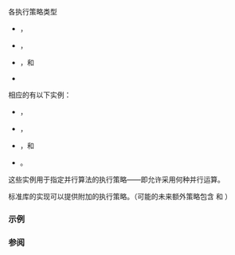 {{cpp/algorithm/execution/title|seq|par|par_unseq|unseq}}
{{cpp/algorithm/navbar}}

{{dcl begin}}
{{dcl header|execution }}
{{dcl|since=c++17|
inline constexpr
std::execution::sequenced_policy seq { /* 未指明 */ };
}}
{{dcl|since=c++17|
inline constexpr
std::execution::parallel_policy par { /* 未指明 */ };
}}
{{dcl|since=c++17|
inline constexpr
std::execution::parallel_unsequenced_policy par_unseq { /* 未指明 */ };
}}
{{dcl|since=c++20|
inline constexpr
std::execution::unsequenced_policy unseq { /* 未指明 */ };
}}
{{dcl end}}

各执行策略类型
* {{lc|std::execution::sequenced_policy}}，
* {{lc|std::execution::parallel_policy}}，
* {{lc|std::execution::parallel_unsequenced_policy}}，和
* {{lc|std::execution::unsequenced_policy}}

相应的有以下实例：

* {{tt|std::execution::seq}}，
* {{tt|std::execution::par}}，
* {{tt|std::execution::par_unseq}}，和
* {{tt|std::execution::unseq}}。

这些实例用于指定并行算法的执行策略——即允许采用何种并行运算。

标准库的实现可以提供附加的执行策略。（可能的未来额外策略包含 {{tt|std::parallel::cuda}} 和 {{tt|std::parallel::opencl}} ）

===示例===
{{example
|
|code=
#include &lt;algorithm&gt;
#include &lt;chrono&gt;
#include &lt;cstdint&gt;
#include &lt;iostream&gt;
#include &lt;random&gt;
#include &lt;vector&gt;

#ifdef PARALLEL
#include &lt;execution&gt;
    namespace execution = std::execution;
#else
    enum class execution { seq, unseq, par_unseq, par };
#endif

void measure([[maybe_unused]] auto policy, std::vector&lt;std::uint64_t&gt; v)
{
    const auto start = std::chrono::steady_clock::now();
#ifdef PARALLEL
    std::sort(policy, v.begin(), v.end());
#else
    std::sort(v.begin(), v.end());
#endif
    const auto finish = std::chrono::steady_clock::now();
    std::cout &lt;&lt; std::chrono::duration_cast&lt;std::chrono::milliseconds&gt;(finish - start)
              &lt;&lt; '\n';
};

int main()
{
    std::vector&lt;std::uint64_t&gt; v(1'000'000);
    std::mt19937 gen {std::random_device{}()};
    std::ranges::generate(v, gen);

    measure(execution::seq, v);
    measure(execution::unseq, v);
    measure(execution::par_unseq, v);
    measure(execution::par, v);
}
|p=true
|output=
// 在线 GNU/gcc 编译器 (未定义 PARALLEL 宏)
81ms
80ms
79ms
78ms

// 编译为 g++ -std=c++23 -O3 ./test.cpp -ltbb -DPARALLEL
165ms
163ms
30ms
27ms
}}

===参阅===
{{dsc begin}}
{{dsc inc | cpp/algorithm/dsc execution_policy_tag_t}}
{{dsc end}}

{{langlinks|en|es|ja}}